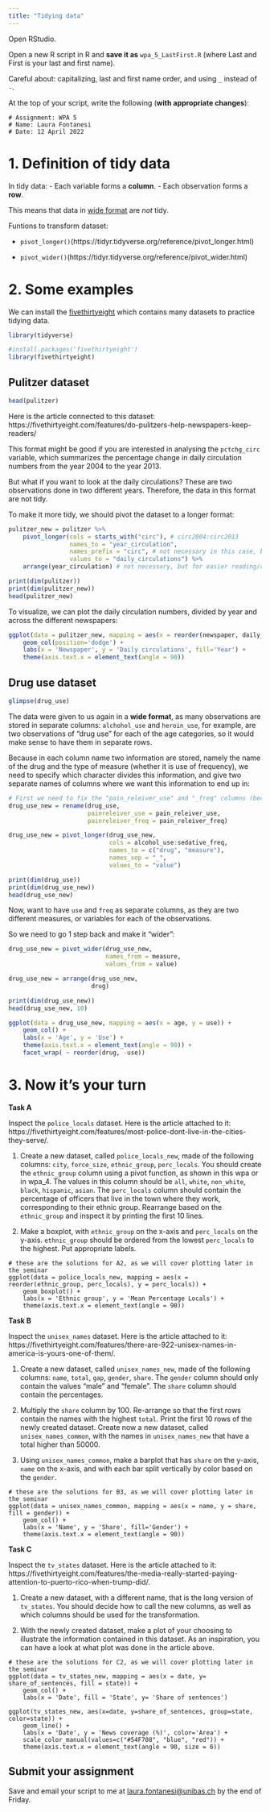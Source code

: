 ```yaml
---
title: "Tidying data"
---
```


Open RStudio.

Open a new R script in R and **save it as** `wpa_5_LastFirst.R` (where Last and First is your last and first name). 

Careful about: capitalizing, last and first name order, and using `_` instead of `-`.

At the top of your script, write the following (**with appropriate changes**):

```
# Assignment: WPA 5
# Name: Laura Fontanesi
# Date: 12 April 2022
```

# 1. Definition of tidy data

In tidy data:
- Each variable forms a **column**.
- Each observation forms a **row**.

This means that data in [wide format](https://en.wikipedia.org/wiki/Wide_and_narrow_data) are *not* tidy.

Funtions to transform dataset:

- `pivot_longer()`(https://tidyr.tidyverse.org/reference/pivot_longer.html)

- `pivot_wider()`(https://tidyr.tidyverse.org/reference/pivot_wider.html)

# 2. Some examples

We can install the [fivethirtyeight](https://fivethirtyeight-r.netlify.com/articles/fivethirtyeight.html) which contains many datasets to practice tidying data.

```r
library(tidyverse)

#install.packages('fivethirtyeight')
library(fivethirtyeight)
```


## Pulitzer dataset

```r
head(pulitzer)
```

Here is the article connected to this dataset: https://fivethirtyeight.com/features/do-pulitzers-help-newspapers-keep-readers/

This format might be good if you are interested in analysing the `pctchg_circ` variable, which summarizes the percentage change in daily circulation numbers from the year 2004 to the year 2013.

But what if you want to look at the daily circulations? These are two observations done in two different years. Therefore, the data in this format are not tidy.

To make it more tidy, we should pivot the dataset to a longer format:

```r
pulitzer_new = pulitzer %>%
    pivot_longer(cols = starts_with("circ"), # circ2004:circ2013
                 names_to = "year_circulation",
                 names_prefix = "circ", # not necessary in this case, but better to add
                 values_to = "daily_circulations") %>%
    arrange(year_circulation) # not necessary, but for easier reading/checking

print(dim(pulitzer))
print(dim(pulitzer_new))
head(pulitzer_new)
```

To visualize, we can plot the daily circulation numbers, divided by year and across the different newspapers:

```r
ggplot(data = pulitzer_new, mapping = aes(x = reorder(newspaper, daily_circulations), y = daily_circulations, fill = factor(year_circulation))) +
    geom_col(position='dodge') +
    labs(x = 'Newspaper', y = 'Daily circulations', fill='Year') + 
    theme(axis.text.x = element_text(angle = 90))
```


## Drug use dataset

```r
glimpse(drug_use)
```

The data were given to us again in a **wide format**, as many observations are stored in separate columns: `alchohol_use` and `heroin_use`, for example, are two observations of "drug use" for each of the age categories, so it would make sense to have them in separate rows.

Because in each column name two information are stored, namely the name of the drug and the type of measure (whether it is use of frequency), we need to specify which character divides this information, and give two separate names of columns where we want this information to end up in:

```r
# First we need to fix the "pain_releiver_use" and "_freq" columns (because they are exceptions):
drug_use_new = rename(drug_use,
                      painreleiver_use = pain_releiver_use,
                      painreleiver_freq = pain_releiver_freq)

drug_use_new = pivot_longer(drug_use_new,
                            cols = alcohol_use:sedative_freq,
                            names_to = c("drug", "measure"),
                            names_sep = "_",
                            values_to = "value")

print(dim(drug_use))
print(dim(drug_use_new))
head(drug_use_new)
```

Now, want to have `use` and `freq` as separate columns, as they are two different measures, or variables for each of the observations.

So we need to go 1 step back and make it "wider":
```r
drug_use_new = pivot_wider(drug_use_new,
                           names_from = measure, 
                           values_from = value)

drug_use_new = arrange(drug_use_new,
                       drug)

print(dim(drug_use_new))
head(drug_use_new, 10)
```

```r
ggplot(data = drug_use_new, mapping = aes(x = age, y = use)) +
    geom_col() +
    labs(x = 'Age', y = 'Use') + 
    theme(axis.text.x = element_text(angle = 90)) +
    facet_wrap( ~ reorder(drug, -use))
```

# 3. Now it's your turn

**Task A**

Inspect the `police_locals` dataset. Here is the article attached to it: https://fivethirtyeight.com/features/most-police-dont-live-in-the-cities-they-serve/.

1. Create a new dataset, called `police_locals_new`, made of the following columns: `city`, `force_size`, `ethnic_group`, `perc_locals`. You should create the `ethnic_group` column using a pivot function, as shown in this wpa or in wpa_4. The values in this column should be `all`, `white`, `non_white`, `black`, `hispanic`, `asian`. The `perc_locals` column should contain the percentage of officers that live in the town where they work, corresponding to their ethnic group. Rearrange based on the `ethnic_group` and inspect it by printing the first 10 lines.

2. Make a boxplot, with `ethnic_group` on the x-axis and `perc_locals` on the y-axis. `ethnic_group` should be ordered from the lowest `perc_locals` to the highest. Put appropriate labels.

```
# these are the solutions for A2, as we will cover plotting later in the seminar
ggplot(data = police_locals_new, mapping = aes(x = reorder(ethnic_group, perc_locals), y = perc_locals)) +
    geom_boxplot() +
    labs(x = 'Ethnic group', y = 'Mean Percentage Locals') + 
    theme(axis.text.x = element_text(angle = 90))
```

**Task B**

Inspect the `unisex_names` dataset. Here is the article attached to it: https://fivethirtyeight.com/features/there-are-922-unisex-names-in-america-is-yours-one-of-them/.

1. Create a new dataset, called `unisex_names_new`, made of the following columns: `name`, `total`, `gap`, `gender`, `share`. The `gender` column should only contain the values "male" and "female". The `share` column should contain the percentages. 

2. Multiply the `share` column by 100. Re-arrange so that the first rows contain the names with the highest `total`. Print the first 10 rows of the newly created dataset. Create now a new dataset, called `unisex_names_common`, with the names in `unisex_names_new` that have a total higher than 50000.

3. Using `unisex_names_common`, make a barplot that has `share` on the y-axis, `name` on the x-axis, and with each bar split vertically by color based on the `gender`.

```
# these are the solutions for B3, as we will cover plotting later in the seminar
ggplot(data = unisex_names_common, mapping = aes(x = name, y = share, fill = gender)) +
    geom_col() +
    labs(x = 'Name', y = 'Share', fill='Gender') + 
    theme(axis.text.x = element_text(angle = 90))
```

**Task C**

Inspect the `tv_states` dataset. Here is the article attached to it: https://fivethirtyeight.com/features/the-media-really-started-paying-attention-to-puerto-rico-when-trump-did/.

1. Create a new dataset, with a different name, that is the long version of `tv_states`. You should decide how to call the new columns, as well as which columns should be used for the transformation.

2. With the newly created dataset, make a plot of your choosing to illustrate the information contained in this dataset. As an inspiration, you can have a look at what plot was done in the article above.

```
# these are the solutions for C2, as we will cover plotting later in the seminar
ggplot(data = tv_states_new, mapping = aes(x = date, y= share_of_sentences, fill = state)) + 
    geom_col() +
    labs(x = 'Date', fill = 'State', y= 'Share of sentences')
    
ggplot(tv_states_new, aes(x=date, y=share_of_sentences, group=state, color=state)) +  
    geom_line() + 
    labs(x = 'Date', y = 'News coverage (%)', color='Area') + 
    scale_color_manual(values=c("#54F708", "blue", "red")) + 
    theme(axis.text.x = element_text(angle = 90, size = 6))
```

## Submit your assignment

Save and email your script to me at [laura.fontanesi@unibas.ch](mailto:laura.fontanesi@unibas.ch) by the end of Friday.
